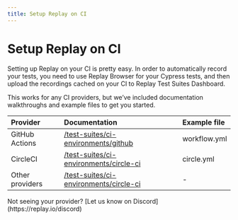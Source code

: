 ```yaml
---
title: Setup Replay on CI
---
```


# Setup Replay on CI

Setting up Replay on your CI is pretty easy. In order to automatically record your tests, you need to use Replay Browser for your Cypress tests, and then upload the recordings cached on your CI to Replay Test Suites Dashboard.

This works for any CI providers, but we’ve included documentation walkthroughs and example files to get you started.

| Provider   | Documentation | Example file |
| :----- | :----- | :----- |
| GitHub Actions | [/test-suites/ci-environments/github](/test-suites/ci-environments/github) |   workflow.yml |
| CircleCI | [/test-suites/ci-environments/circle-ci](/test-suites/ci-environments/circle-ci)  |  circle.yml |
| Other providers | [/test-suites/ci-environments/circle-ci](/test-suites/ci-environments/using-other-ci-providers)  | - |

<Callout type="info" emoji="❓">
Not seeing your provider? [Let us know on Discord](https://replay.io/discord)
</Callout>